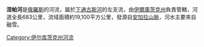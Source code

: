 '''涅帕河'''是[[俄羅斯|俄羅斯]]的河流，屬於[[下通古斯河|下通古斯河]]的左支流，由[[伊爾庫茨克州|伊爾庫茨克州]]負責管轄，河道全長683公里，流域面積約19,100平方公里，發源自[[安加拉山脈|安加拉山脈]]，河水主要來自融雪。

{{Russia-geo-stub}}

[[Category:伊尔库茨克州河流|Category:伊尔库茨克州河流]]